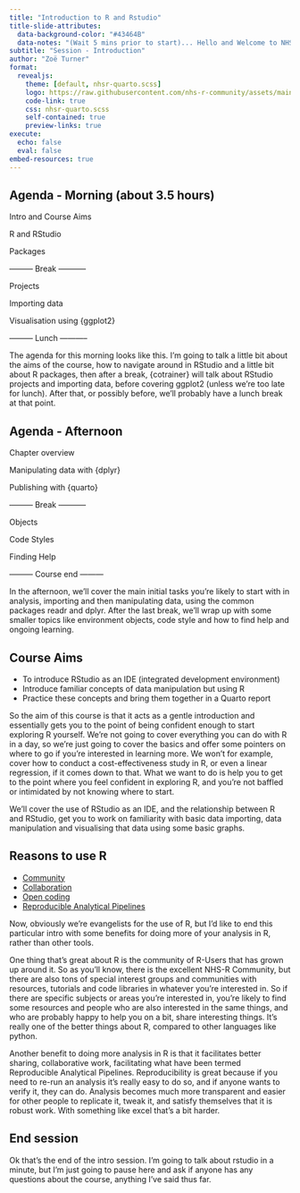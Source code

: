 ```yaml
---
title: "Introduction to R and Rstudio"
title-slide-attributes: 
  data-background-color: "#43464B"
  data-notes: "(Wait 5 mins prior to start)... Hello and Welcome to NHSR-Communities Intro to R-Training. My name is..... (introduce self) introduce (cotrainer) - (cotrainer) will be presenting alongside me, we'll be switching back and forward as we go through the two days, to break it up a bit for a bit of variety. Whoever isn't presenting will be able to answer questions in the chat. (Cotrainer), do you want to introduce yourself now too....We'll do a round of introductions for everyone else now, if people can switch their cams on that's great, don't need it on through the course but it is a bit nicer for us to see people, you can always switch it off if you need to answer the door, etc....I'll run through list rather than ask people to nominate each other, so if people can introduce themselves, say a little bit about what they're hoping to get out of this course role, and what previous experience they've had, if any with R. (Thank all.) You will have got some pre-instructions about accessing Rstudio or Rstudio cloud. We'll come onto this in a bit, but you've got a bit of grace before actual code writing, so don't panic if you've not got everything setup already. What we're going to start with is a bit of info about the course, what's possible with R, before we get into using R and RStudio. Will share my screen now to get going proper - is this zoomed in enough for people to see?"
subtitle: "Session - Introduction"
author: "Zoë Turner"
format:
  revealjs:
    theme: [default, nhsr-quarto.scss]
    logo: https://raw.githubusercontent.com/nhs-r-community/assets/main/logo/nhsr-logo.svg
    code-link: true
    css: nhsr-quarto.scss
    self-contained: true
    preview-links: true
execute: 
  echo: false
  eval: false
embed-resources: true  
---
```


## Agenda - Morning (about 3.5 hours)

Intro and Course Aims

::: {.fragment .fade-in}
R and RStudio
:::

::: {.fragment .fade-in}
Packages
:::

::: {.fragment .fade-in}
--------- Break -----------
:::

::: {.fragment .fade-in}
Projects
:::

::: {.fragment .fade-in}
Importing data
:::

::: {.fragment .fade-in}
Visualisation using {ggplot2}
:::

::: {.fragment .fade-in}
--------- Lunch -----------
:::

::: notes

The agenda for this morning looks like this. I'm going to talk a little bit about the aims of the course, how to navigate around in RStudio and a little bit about R packages, then after a break, {cotrainer} will talk about RStudio projects and importing data, before covering ggplot2 (unless we're too late for lunch). After that, or possibly before,  we'll probably have a lunch break at that point.

:::

## Agenda - Afternoon

Chapter overview

::: {.fragment .fade-in}
Manipulating data with {dplyr}
:::


::: {.fragment .fade-in}
Publishing with {quarto}
:::

::: {.fragment .fade-in}
--------- Break -----------
:::

::: {.fragment .fade-in}
Objects
:::

::: {.fragment .fade-in}
Code Styles
:::

::: {.fragment .fade-in}
Finding Help
:::

::: {.fragment .fade-in}
--------- Course end ---------
:::

::: notes

In the afternoon, we'll cover the main initial tasks you're likely to start with in analysis, importing and then manipulating data, using the common packages readr and dplyr. After the last break, we'll wrap up with some smaller topics like environment objects, code style and how to find help and ongoing learning.

:::

## Course Aims

::: incremental
-   To introduce RStudio as an IDE (integrated development environment)
-   Introduce familiar concepts of data manipulation but using R
-   Practice these concepts and bring them together in a Quarto report
:::

::: notes

So the aim of this course is that it acts as a gentle introduction and essentially gets you to the point of being confident enough to start exploring R yourself. We're not going to cover everything you can do with R in a day, so we're just going to cover the basics and offer some pointers on where to go if you're interested in learning more. We won't for example, cover how to conduct a cost-effectiveness study in R, or even a linear regression, if it comes down to that. What we want to do is help you to get to the point where you feel confident in exploring R, and you're not baffled or intimidated by not knowing where to start.

We'll cover the use of RStudio as an IDE, and the relationship between R and RStudio, get you to work on familiarity with basic data importing, data manipulation and visualising that data using some basic graphs. 

:::

## Reasons to use R

::: incremental
-   [Community](https://nhsrcommunity.slack.com)
-   [Collaboration](https://github.com/nhs-r-community)
-   [Open coding](https://www.gov.uk/government/publications/better-broader-safer-using-health-data-for-research-and-analysis/better-broader-safer-using-health-data-for-research-and-analysis)
-   [Reproducible Analytical Pipelines](https://analysisfunction.civilservice.gov.uk/support/reproducible-analytical-pipelines/)
:::

::: notes

Now, obviously we're evangelists for the use of R, but I'd like to end this particular intro with some benefits for doing more of your analysis in R, rather than other tools.

One thing that's great about R is the community of R-Users that has grown up around it. So as you'll know, there is the excellent NHS-R Community, but there are also tons of special interest groups and communities with resources, tutorials and code libraries in whatever you're interested in. So if there are specific subjects or areas you're interested in, you're likely to find some resources and people who are also interested in the same things, and who are probably happy to help you on a bit, share interesting things. It's really one of the better things about R, compared to other languages like python.

Another benefit to doing more analysis in R is that it facilitates better sharing, collaborative work, facilitating what have been termed Reproducible Analytical Pipelines. Reproducibility is great because if you need to re-run an analysis it's really easy to do so, and if anyone wants to verify it, they can do. Analysis becomes much more transparent and easier for other people to replicate it, tweak it, and satisfy themselves that it is robust work. With something like excel that's a bit harder. 

:::

## End session

::: notes

Ok that's the end of the intro session. I'm going to talk about rstudio in a minute, but I'm just going to pause here and ask if anyone has any questions about the course, anything I've said thus far.

:::
